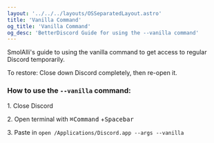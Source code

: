 ```yaml
---
layout: '../../../layouts/OSSeparatedLayout.astro'
title: 'Vanilla Command'
og_title: 'Vanilla Command'
og_desc: 'BetterDiscord Guide for using the --vanilla command'
---
```


SmolAlli's guide to using the vanilla command to get access to regular Discord temporarily.

To restore: Close down Discord completely, then re-open it.

### How to use the `--vanilla` command:

1\. Close Discord

2\. Open terminal with <kbd>⌘Command</kbd> +<kbd>Spacebar</kbd>

3\. Paste in `open /Applications/Discord.app --args --vanilla`

